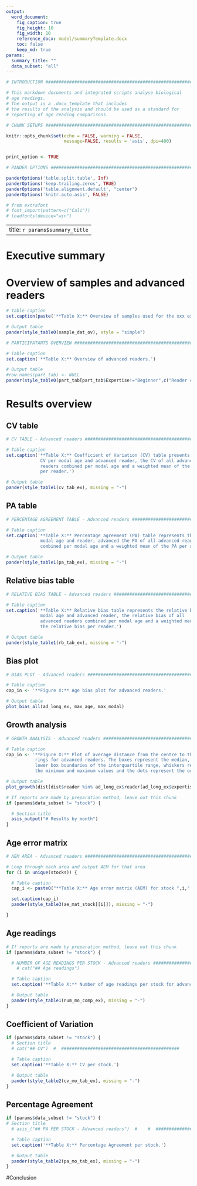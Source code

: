 ```yaml
---
output:
  word_document:
    fig_caption: true
    fig_height: 10
    fig_width: 10
    reference_docx: model/summaryTemplate.docx
    toc: false
    keep_md: true
params:
  summary_title: ""
  data_subset: "all"
---
```


```r

# INTRODUCTION ################################################################

# This markdown documents and integrated scripts analyse biological
# age readings.
# The output is a .docx template that includes
# the results of the analysis and should be used as a standard for
# reporting of age reading comparisons.

```

```r

# CHUNK SETUPS #################################################################

knitr::opts_chunk$set(echo = FALSE, warning = FALSE,
                      message=FALSE, results = 'asis', dpi=400)


print_option <- TRUE
```


```r

# PANDER OPTIONS ##############################################################

panderOptions('table.split.table', Inf)
panderOptions('keep.trailing.zeros', TRUE)
panderOptions('table.alignment.default', "center")
panderOptions('knitr.auto.asis', FALSE)

# from extrafont
# font_import(pattern=c("Cali"))
# loadfonts(device="win")
```

---
title: `r params$summary_title`
---

# Executive summary


# Overview of samples and advanced readers


\br

```r

# Table caption
set.caption(paste('**Table X:** Overview of samples used for the xxx exchange. The modal age range for all samples is ', ma_range[1], "-", ma_range[2], '.', sep=""))

# Output table
pander(style_table0(sample_dat_ov), style = "simple")

```

\br

```r

# PARTICIPATANTS OVERVIEW #####################################################

# Table caption
set.caption('**Table X:** Overview of advanced readers.')

# Output table
#row.names(part_tab) <- NULL
pander(style_table0(part_tab[part_tab$Expertise!="Beginner",c("Reader code", "Expertise")]), missing = "-")

```


<!-- ## Advanced readers -->

<!-- **All samples included**  -->

# Results overview

## CV table

```r

# CV TABLE - Advanced readers #################################################

# Table caption
set.caption('**Table X:** Coefficient of Variation (CV) table presents the
             CV per modal age and advanced reader, the CV of all advanced
             readers combined per modal age and a weighted mean of the CV
             per reader.')

# Output table
pander(style_table1(cv_tab_ex), missing = "-")

```

## PA table

```r

# PERCENTAGE AGREEMENT TABLE - Advanced readers ###############################

# Table caption
set.caption('**Table X:** Percentage agreement (PA) table represents the PA per
             modal age and reader, advanced the PA of all advanced readers
             combined per modal age and a weighted mean of the PA per reader.')

# Output table
pander(style_table1(pa_tab_ex), missing = "-")

```

## Relative bias table

```r

# RELATIVE BIAS TABLE - Advanced readers ######################################

# Table caption
set.caption('**Table X:** Relative bias table represents the relative bias per
             modal age and advanced reader, the relative bias of all
             advanced readers combined per modal age and a weighted mean of
             the relative bias per reader.')

# Output table
pander(style_table1(rb_tab_ex), missing = "-")

```

## Bias plot

```r

# BIAS PLOT - Advanced readers ################################################

# Table caption
cap_in <- '**Figure X:** Age bias plot for advanced readers.'

# Output table
plot_bias_all(ad_long_ex, max_age, max_modal)

```

\br


## Growth analysis

```r

# GROWTH ANALYSIS - Advanced readers ##########################################

# Table caption
cap_in <- '**Figure X:** Plot of average distance from the centre to the winter
           rings for advanced readers. The boxes represent the median, upper and
           lower box boundaries of the interquartile range, whiskers represent
           the minimum and maximum values and the dots represent the outliers.'

# Output table
plot_growth(dist[dist$reader %in% ad_long_ex$reader[ad_long_ex$expertise!="Beginner"],], compl_sample, part_tab2, "Expert")

```



```r

# If reports are made by preparation method, leave out this chunk
if (params$data_subset != "stock") {

  # Section title
  asis_output("# Results by month")
}
```

## Age error matrix

```r

# AEM AREA - Advanced readers #################################################

# Loop through each area and output AEM for that area
for (i in unique(stocks)) {

  # Table caption
  cap_i <- paste0("**Table X:** Age error matrix (AEM) for stock ",i,".")

  set.caption(cap_i)
  pander(style_table3(ae_mat_stock[[i]]), missing = "-")

}

```

## Age readings

```r

# If reports are made by preparation method, leave out this chunk
if (params$data_subset != "stock") {

  # NUMBER OF AGE READINGS PER STOCK - Advanced readers #########################
    # cat("## Age readings")

  # Table caption
  set.caption('**Table X:** Number of age readings per stock for advanced readers.')

  # Output table
  pander(style_table1(num_mo_comp_ex), missing = "-")
}
```

## Coefficient of Variation

```r
if (params$data_subset != "stock") {
  # Section title
  # cat("## CV")  #  #############################################

  # Table caption
  set.caption('**Table X:** CV per stock.')

  # Output table
  pander(style_table2(cv_mo_tab_ex), missing = "-")
}
```

## Percentage Agreement

```r
if (params$data_subset != "stock") {
# Section title
  # asis_("## PA PER STOCK - Advanced readers")  #    #  #############################################

  # Table caption
  set.caption('**Table X:** Percentage Agreement per stock.')

  # Output table
  pander(style_table2(pa_mo_tab_ex), missing = "-")
}
```

#Conclusion
